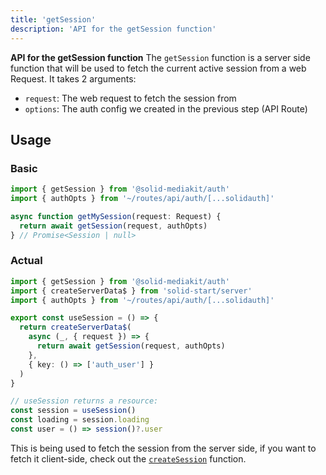 ```yaml
---
title: 'getSession'
description: 'API for the getSession function'
---
```


**API for the getSession function**
The `getSession` function is a server side function that will be used to fetch the current active session from a web Request. It takes 2 arguments:

- `request`: The web request to fetch the session from
- `options`: The auth config we created in the previous step (API Route)

## Usage

### Basic

```ts
import { getSession } from '@solid-mediakit/auth'
import { authOpts } from '~/routes/api/auth/[...solidauth]'

async function getMySession(request: Request) {
  return await getSession(request, authOpts)
} // Promise<Session | null>
```

### Actual

```ts
import { getSession } from '@solid-mediakit/auth'
import { createServerData$ } from 'solid-start/server'
import { authOpts } from '~/routes/api/auth/[...solidauth]'

export const useSession = () => {
  return createServerData$(
    async (_, { request }) => {
      return await getSession(request, authOpts)
    },
    { key: () => ['auth_user'] }
  )
}

// useSession returns a resource:
const session = useSession()
const loading = session.loading
const user = () => session()?.user
```

This is being used to fetch the session from the server side, if you want to fetch it client-side, check out the [`createSession`](/auth/createsession) function.
